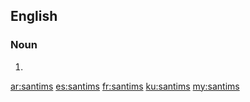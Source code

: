 ==English==

===Noun===
{{head|en|plural}}

# {{plural of|santim|lang=en|nocat=1}}

[[ar:santims]]
[[es:santims]]
[[fr:santims]]
[[ku:santims]]
[[my:santims]]